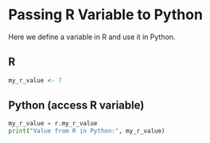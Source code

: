 # Passing R Variable to Python

Here we define a variable in R and use it in Python.

## R

```{r}
my_r_value <- 7
```

## Python (access R variable)

```{python}
my_r_value = r.my_r_value
print("Value from R in Python:", my_r_value)
```
